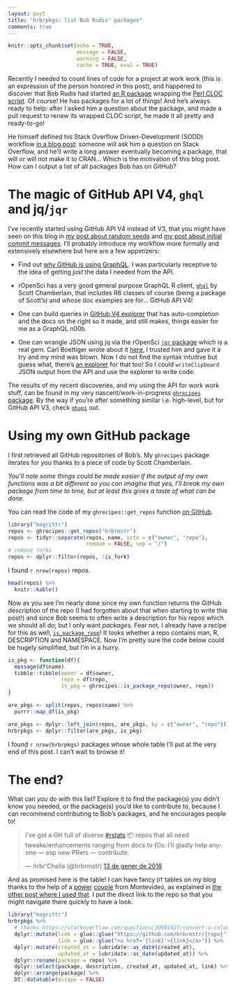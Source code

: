 ```yaml
---
layout: post
title: "hrbrpkgs: list Bob Rudis' packages"
comments: true
---
```

```r
knitr::opts_chunk$set(echo = TRUE,
                      message = FALSE,
                      warning = FALSE, 
                      cache = TRUE, eval = TRUE) 
```

Recently I needed to count lines of code for a project at work work (this is an expression of the person honored in this post), and happened to discover that Bob Rudis had started [an R package](https://github.com/hrbrmstr/cloc) wrapping the [Perl CLOC script](https://github.com/AlDanial/cloc). Of course! He has packages for a lot of things! And he's always ready to help: after I asked him a question about the package, and made a pull request to renew its wrapped CLOC script, he made it all pretty and ready-to-go!

He himself defined his Stack Overflow Driven-Development (SODD) workflow [in a blog post](https://rud.is/b/2017/09/28/sodd-stackoverflow-driven-development/): someone will ask him a question on Stack Overflow, and he'll write a long answer eventually becoming a package, that will or will not make it to CRAN... Which is the motivation of this blog post. How can I output a list of all packages Bob has on GitHub?

<!--more-->

# The magic of GitHub API V4, `ghql` and jq/`jqr`

I've recently started using GitHub API V4 instead of V3, that you might have seen on this blog in [my post about random seeds](http://www.masalmon.eu/2017/04/12/seeds/) and [my post about initial commit messages](http://www.masalmon.eu/2017/02/21/firstcommit/). I'll probably introduce my workflow more formally and extensively elsewhere but here are a few appetizers:

* Find out [why GitHub is using GraphQL](https://developer.github.com/v4/#why-is-github-using-graphql). I was particularly receptive to the idea of getting _just_ the data I needed from the API.

* rOpenSci has a very good general purpose GraphQL R client, [`ghql`](https://github.com/ropensci/ghql) by Scott Chamberlain, that includes R6 classes of course (being a package of Scott's) and whose doc examples are for... GitHub API V4! 

* One can build queries in [GitHub V4 explorer](https://developer.github.com/v4/explorer/) that has auto-completion and the docs on the right so it made, and still makes, things easier for me as a GraphQL n00b.

* One can wrangle JSON using jq via the rOpenSci [`jqr` package](https://github.com/ropensci/jqr) which is a real gem. Carl Boettiger wrote about it [here](http://www.carlboettiger.info/2017/12/11/data-rectangling-with-jq/), I trusted him and gave it a try and my mind was blown. Now I do not find the syntax intuitive but guess what, there's [an explorer](https://jqplay.org/) for that too! So I could `writeClipboard` JSON output from the API and use the explorer to write code.

The results of my recent discoveries, and my using the API for work work stuff, can be found in my very nascent/work-in-progress [`ghrecipes` package](https://github.com/maelle/ghrecipes). By the way if you're after something similar i.e. high-level, but for GitHub API V3, check [`ghapi`](https://github.com/coatless/ghapi) out.

# Using my own GitHub package

I first retrieved all GitHub repositories of Bob's. My `ghrecipes` package iterates for you thanks to a piece of code by Scott Chamberlain.

_You'll note some things could be made easier if the output of my own functions was a bit different so you can imagine that yes, I'll break my own package from time to time, but at least this gives a taste of what can be done._

You can read the code of my `ghrecipes::get_repos` function [on GitHub](https://github.com/maelle/ghrecipes/blob/master/R/get_repos.R).

```r
library("magrittr")
repos <- ghrecipes::get_repos("hrbrmstr")
repos <- tidyr::separate(repos, name, into = c("owner", "repo"),
                         remove = FALSE, sep = "/")
# remove forks
repos <- dplyr::filter(repos, !is_fork)
```

I found `r nrow(repos)` repos.

```r
head(repos) %>%
  knitr::kable()

```

Now as you see I'm nearly done since my own function returns the GitHub description of the repo (I had forgotten about that when starting to write this post!) and since Bob seems to often write a description for his repos which we should all do; but I only want _packages_. Fear not, I already have a recipe for this as well, [`is_package_repo`](https://github.com/maelle/ghrecipes/blob/master/R/is_package.R)! It looks whether a repo contains man, R, DESCRIPTION and NAMESPACE. Now I'm pretty sure the code below could be hugely simplified, but I'm in a hurry.

```r
is_pkg <- function(df){
  message(df$name)
  tibble::tibble(owner = df$owner,
                 repo = df$repo,
                 is_pkg = ghrecipes::is_package_repo(owner, repo))
}

are_pkgs <- split(repos, repos$name) %>%
  purrr::map_df(is_pkg)

are_pkgs <- dplyr::left_join(repos, are_pkgs, by = c("owner", "repo"))
hrbrpkgs <- dplyr::filter(are_pkgs, is_pkg)
```

I found `r nrow(hrbrpkgs)` packages whose whole table I'll put at the very end of this post. I can't wait to browse it!

# The end?

What can _you_ do with this list? Explore it to find the package(s) you didn't know you needed, or the package(s) you'd like to contribute to, because I can recommend contributing to Bob's packages, and he encourages people to!

<blockquote class="twitter-tweet" data-lang="ca"><p lang="en" dir="ltr">I’ve got a GH full of diverse <a href="https://twitter.com/hashtag/rstats?src=hash&amp;ref_src=twsrc%5Etfw">#rstats</a> 📦 repos that all need tweaks/enhancements ranging from docs to ƒ()s. I’ll gladly help anyone — esp new PRers — contribute.</p>&mdash; hrbr&#39;Challa (@hrbrmstr) <a href="https://twitter.com/hrbrmstr/status/952162899472146432?ref_src=twsrc%5Etfw">13 de gener de 2018</a></blockquote>

And as promised here is the table! I can have fancy `DT` tables on my blog thanks to the help of a [power](https://d4tagirl.com/) [couple](https://g3rv4.com/) from Montevideo, as explained in [the other post where I used that](http://www.masalmon.eu/2017/06/10/rolandgarros/). I put the direct link to the repo so that you might navigate there quickly to have a look.

```r
library("magrittr")
hrbrpkgs %>%
  # thanks https://stackoverflow.com/questions/30901027/convert-a-column-of-text-urls-into-active-hyperlinks-in-shiny
  dplyr::mutate(link = glue::glue("https://github.com/hrbrmstr/{repo}"),
                link = glue::glue("<a href='{link}'>{link}</a>")) %>%
  dplyr::mutate(created_at = lubridate::as_date(created_at),
                updated_at = lubridate::as_date(updated_at)) %>%
  dplyr::rename(package = repo) %>%
  dplyr::select(package, description, created_at, updated_at, link) %>%
  dplyr::arrange(package) %>%
  DT::datatable(escape = FALSE)
```

